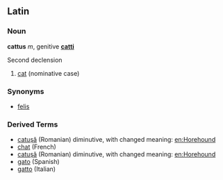 ==Latin==
===Noun===
'''cattus''' ''m'', genitive '''[[catti]]'''

Second declension

# [[cat]] (nominative case)

===Synonyms===
*[[felis]]

===Derived Terms===
*[[catuşă]] (Romanian) diminutive, with changed meaning: [[en:Horehound]]
*[[chat]] (French)
*[[catuşă]] (Romanian) diminutive, with changed meaning: [[en:Horehound]]
*[[gato]] (Spanish)
*[[gatto]] (Italian)